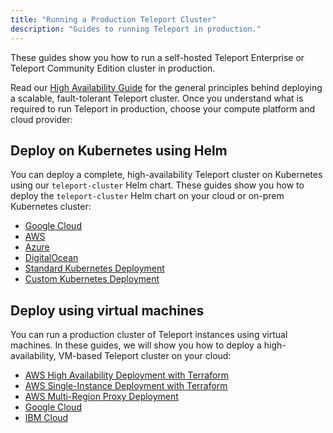 ```yaml
---
title: "Running a Production Teleport Cluster"
description: "Guides to running Teleport in production."
---
```


These guides show you how to run a self-hosted Teleport Enterprise or Teleport
Community Edition cluster in production.

Read our [High Availability Guide](./high-availability.mdx) for the general
principles behind deploying a scalable, fault-tolerant Teleport cluster. Once
you understand what is required to run Teleport in production, choose your
compute platform and cloud provider:

## Deploy on Kubernetes using Helm

You can deploy a complete, high-availability Teleport cluster on Kubernetes
using our `teleport-cluster` Helm chart. These guides show you how to deploy the
`teleport-cluster` Helm chart on your cloud or on-prem Kubernetes cluster:

- [Google Cloud](./helm-deployments/gcp.mdx)
- [AWS](./helm-deployments/aws.mdx)
- [Azure](./helm-deployments/azure.mdx)
- [DigitalOcean](./helm-deployments/digitalocean.mdx)
- [Standard Kubernetes Deployment](./helm-deployments/kubernetes-cluster.mdx)
- [Custom Kubernetes Deployment](./helm-deployments/custom.mdx)

## Deploy using virtual machines

You can run a production cluster of Teleport instances using virtual machines.
In these guides, we will show you how to deploy a high-availability, VM-based
Teleport cluster on your cloud:

- [AWS High Availability Deployment with Terraform](./deployments/aws-ha-autoscale-cluster-terraform.mdx)
- [AWS Single-Instance Deployment with Terraform](./deployments/aws-starter-cluster-terraform.mdx)
- [AWS Multi-Region Proxy Deployment](./deployments/aws-gslb-proxy-peering-ha-deployment.mdx)
- [Google Cloud](./deployments/gcp.mdx)
- [IBM Cloud](./deployments/ibm.mdx)
